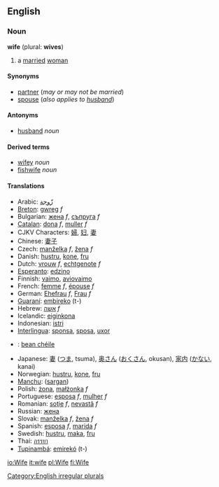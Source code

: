 ==English==
===Noun===
'''wife''' (plural: '''wives''')

# a [[marry|married]] [[woman]]

====Synonyms====
*[[partner]] (''may or may not be married'')
*[[spouse]] (''also applies to [[husband]]'')

====Antonyms====
*[[husband]] ''noun''

====Derived terms====
*[[wifey]] ''noun''<!-- also adj? -->
*[[fishwife]] ''noun''

====Translations====
*Arabic: [[زّوجة]]
*[[Breton]]: [[gwreg]] ''f''
*Bulgarian: [[жена]] ''f'', [[съпруга]] ''f''
*[[Catalan]]: [[dona]] ''f'', [[muller]] ''f''
*CJKV Characters: [[婦]], [[妇]], [[妻]]
*Chinese: [[妻子]]
*Czech:  [[manželka]] ''f'', [[žena]]  ''f''
*Danish: [[hustru]], [[kone]], [[fru]]
*Dutch: [[vrouw]] ''f'', [[echtgenote]] ''f''
*[[Esperanto]]: [[edzino]]
*Finnish: [[vaimo]], [[aviovaimo]]
*French: [[femme]] ''f'', [[épouse]] ''f''
*German: [[Ehefrau]] ''f'', [[Frau]] ''f''
*[[Guaraní]]: [[embireko]] (t-)
*Hebrew: [[אשה]] ''f''
*Icelandic: [[eiginkona]]
*Indonesian: [[istri]]
*[[Interlingua]]: [[sponsa]], [[sposa]], [[uxor]]
*{{ga}}: [[bean chéile]]
*Japanese: [[妻]] ([[つま]], tsuma), [[奥さん]] ([[おくさん]], okusan), [[家内]] ([[かない]], kanai)
*Norwegian: [[hustru]], [[kone]], [[fru]]
*[[Manchu]]: ([[sargan]])
*Polish: [[żona]], [[małżonka]] ''f''
*Portuguese: [[esposa]] ''f'', [[mulher]] ''f''
*Romanian: [[soţie]] ''f'', [[nevastă]] ''f''
*Russian: [[жена]]
*Slovak: [[manželka]] ''f'', [[žena]] ''f''
*Spanish: [[esposa]] ''f'', [[marida]] ''f''
*Swedish: [[hustru]], [[maka]], [[fru]]
*Thai: [[ภรรยา]]
*[[Tupinambá]]: [[emirekó]] (t-)

[[Category:English irregular plurals]]

[[io:Wife]]
[[it:wife]]
[[pl:Wife]]
[[fi:Wife]]